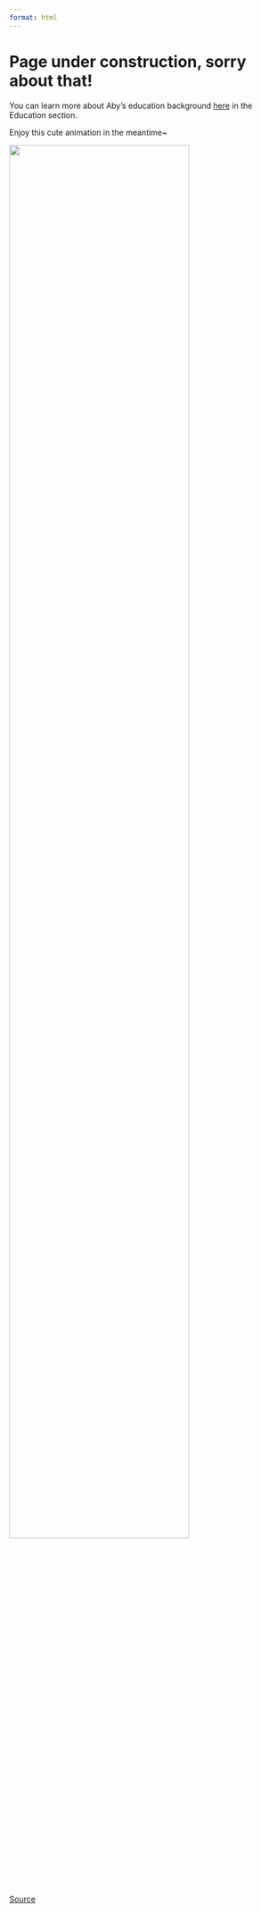 ---
format: html
---

<h1>Page under construction, sorry about that!</h1>

You can learn more about Aby's education background <a href="https://www.linkedin.com/in/abyoso-hapsoro/">here</a> in the Education section.

Enjoy this cute animation in the meantime~

![](../images/Piplup.gif){width=80%}

<a href="https://www.youtube.com/watch?v=TUS6KQOzRVA">Source</a>
